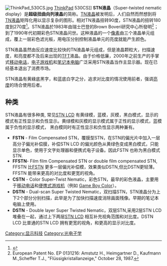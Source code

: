 [[File:ThinkPad_530CS.jpg|thumb]] [[ThinkPad|ThinkPad]] 530CS]]
'''STN液晶'''（Super-twisted nematic display）是'''超级扭曲向列液晶'''的简称。[[TN液晶|TN液晶]]被发明后，人们自然而然想到将[[TN液晶|TN液晶]]矩阵化用以显示复杂的图形。相对TN液晶扭转90度，STN液晶的扭转180度到270度<ref>{{cite journal|title=A new, highly multiplexable liquid crystal display|last=Scheffer|first=T. J.|last2=Nehring|first2=J.|date=1984-11-15|journal=Applied Physics Letters|publisher=AIP Publishing|issue=10|doi=10.1063/1.95048|volume=45|pages=1021–1023|issn=0003-6951}}</ref>。STN液晶於1983年由瑞士巴登的Brown Boveri研究中心所發明<ref>European Patent No. EP 0131216: Amstutz H., Heimgartner D., Kaufmann M.,Scheffer T.J., "Flüssigkristallanzeige," October  28, 1987.</ref>；到了1990年代初期彩色STN液晶问世。这种液晶的一个[[像素|像素]]由三个液晶单元组成，覆上一层彩色滤光板，用电压分别控制液晶单元的亮度就能产生颜色。

STN液晶虽然由反应速度比较快的TN液晶单元组成，但是液晶颗粒大，扫描速度，和亮度都不及后来出现的[[TFT|TFT]]液晶。由于价格低廉，2000年之前生产的手掌式[[移动电话|移动电话]]，[[电子游戏机|电子游戏机]]和[[笔记本电脑|笔记本电脑]]广泛采用STN液晶当作主显示器。现在已经基本退出了消费市场。

STN液晶有黄綠底黑字，和蓝底白字之分，追求对比度的情况使用前者，强调[[亮度|亮度]]的场合使用后者。

== 种类 ==
STN液晶有很多种类, 常见[https://www.szmaclight.com/new/custom-tn-stn-fstn-monochrome-lcd.html STN LCD]{{Wayback|url=https://www.szmaclight.com/new/custom-tn-stn-fstn-monochrome-lcd.html |date=20191210110150 }} 有黄绿模，蓝模，灰模，黑白模式，显示的模式有正性显示和负性显示。黄绿模和灰模的显示模式属于正性的显示模式，蓝模属于负性的显示模式， 黑白模同时有正性显示和负性显示两种兼有。

*'''FSTN''' - Film Compensated STN，覆膜型STN，在STN的偏光片中加入一层高分子偏光补偿膜，补偿STN LCD 的偏光颜色从黄绿色变成黑白模式，只能显示单色，使用于文字处理器和便携式电子设备。因此FSTN 也称为黑白模式STN.
*'''FFSTN'''- Film film Compensated STN or double film compensated STN, FFSTN 比[https://www.szmaclight.com/new/custom-tn-stn-fstn-monochrome-lcd.html FSTN] {{Wayback|url=https://www.szmaclight.com/new/custom-tn-stn-fstn-monochrome-lcd.html |date=20191210110150 }} 更多一层偏光补偿模，效果类似DSTN,但比DSTN更轻薄。 FFSTN 能带来更高的对比度和更宽的视角。
*'''CSTN''' - Color Super-Twist Nematic，彩色STN，最早的彩色液晶，主要用于[[移动电话|移动电话]]和[[便携式游戏机|便携式游戏机]]（例如 [[Game_Boy_Color|Game Boy Color]]）。
*'''DSTN''' - Dual-scan Super Twisted Nematic，双扫描STN，STN液晶分为上下2个部分分别扫描，此举是为了加快扫描速度消除画面残像。早期的笔记本电脑上使用。
*'''DSTN''' - Double layer Super Twisted Nematic，双层STN,采用2层STN LCD 堆叠在一起，通过上下两层[https://www.szmaclight.com/new/custom-tn-stn-fstn-monochrome-lcd.html STN LCD] {{Wayback|url=https://www.szmaclight.com/new/custom-tn-stn-fstn-monochrome-lcd.html |date=20191210110150 }} 相互补充视角范围和对比度。DSTN LCD 比普通的STN LCD 拥有更宽的视角，和更高的显示对比度。

{{液晶}}

[[Category:显示科技|Category:显示科技]]
[[Category:光电子学|Category:光电子学]]